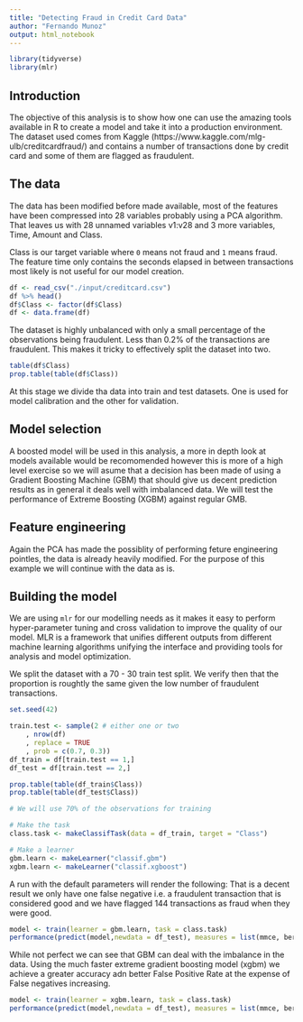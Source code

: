 ```yaml
---
title: "Detecting Fraud in Credit Card Data"
author: "Fernando Munoz"
output: html_notebook
---
```


```r
library(tidyverse)
library(mlr)
```


## Introduction

The objective of this analysis is to show how one can use the amazing tools available in R to create a model and take it into a production environment. The dataset used comes from Kaggle (https://www.kaggle.com/mlg-ulb/creditcardfraud/) and contains a number of transactions done by credit card and some of them are flagged as fraudulent.

## The data

The data has been modified before made available, most of the features have been compressed into 28 variables probably using a PCA algorithm. That leaves us with 28 unnamed variables v1:v28 and 3 more variables, Time, Amount and Class. 

Class is our target variable where `0` means not fraud and `1` means fraud. The feature time only contains the seconds elapsed in between transactions most likely is not useful for our model creation.

```r
df <- read_csv("./input/creditcard.csv")
df %>% head()
df$Class <- factor(df$Class)
df <- data.frame(df)
```

The dataset is highly unbalanced with only a small percentage of the observations being fraudulent. Less than 0.2% of the transactions are fraudulent. This makes it tricky to effectively split the dataset into two. 

```r
table(df$Class)
prop.table(table(df$Class))
```

At this stage we divide tha data into train and test datasets. One is used for model calibration and the other for validation.


## Model selection
A boosted model will be used in this analysis, a more in depth look at models available would be recomomended however this is more of a high level exercise so we will asume that a decision has been made of using a Gradient Boosting Machine (GBM) that should give us decent prediction results as in general it deals well with imbalanced data.
We will test the performance of Extreme Boosting (XGBM) against regular GMB.

## Feature engineering
Again the PCA has made the possiblity of performing feture engineering pointles, the data is already heavily modified. For the purpose of this example we will continue with the data as is.

## Building the model

We are using `mlr` for our modelling needs as it makes it easy to perform hyper-parameter tuning and cross validation to improve the quality of our model.
MLR is a framework that unifies different outputs from different machine learning algorithms unifying the interface and providing tools for analysis and model optimization.

We split the dataset with a 70 - 30 train test split. We verify then that the proportion is roughtly the same given the low number of fraudulent transactions.

```r
set.seed(42)

train.test <- sample(2 # either one or two
	, nrow(df)
	, replace = TRUE
	, prob = c(0.7, 0.3))
df_train = df[train.test == 1,]
df_test = df[train.test == 2,]

prop.table(table(df_train$Class))
prop.table(table(df_test$Class))
```


```r
# We will use 70% of the observations for training

# Make the task
class.task <- makeClassifTask(data = df_train, target = "Class")

# Make a learner
gbm.learn <- makeLearner("classif.gbm")
xgbm.learn <- makeLearner("classif.xgboost")
```

A run with the default parameters will render the following: 
That is a decent result we only have one false negative i.e. a fraudulent transaction that is considered good and we have flagged 144 transactions as fraud when they were good.

```r
model <- train(learner = gbm.learn, task = class.task)
performance(predict(model,newdata = df_test), measures = list(mmce, ber, acc, fn, fp, fnr,fpr, bac))
```

While not perfect we can see that GBM can deal with the imbalance in the data. Using the much faster extreme gradient boosting model (xgbm) we achieve a greater accuracy adn better False Positive Rate at the expense of False negatives increasing.

```r
model <- train(learner = xgbm.learn, task = class.task)
performance(predict(model,newdata = df_test), measures = list(mmce, ber, acc, fn, fp, fnr,fpr, bac))
```

